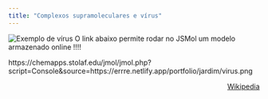```yaml
---
title: "Complexos supramoleculares e vírus"
---
```


<!-- [![Glutamato monossódico é utilizado para realça o sabor umami.](glutamato%20monossodico.png){width="40%"}](https://chemapps.stolaf.edu/jmol/jmol.php?model=C(CC(=O)O)%5BC@@H%5D(C(=O)%5BO-%5D)N.%5BNa+%5D) -->

![Exemplo de vírus](virus.png)
O link abaixo permite rodar no JSMol um modelo armazenado online !!!!

https://chemapps.stolaf.edu/jmol/jmol.php?script=Console&source=https://errre.netlify.app/portfolio/jardim/virus.png

<p style="text-align:right;">
[Wikipedia]( https://pt.wikipedia.org/wiki/V%C3%ADrus)
</p> 

